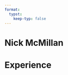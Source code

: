 ```yaml
---
format:
  typst:
    keep-typ: false
---
```



```{=typst}
#show link: underline
```


```{=typst}
#let envelope = symbol(
  "\u{f0e0}",
  ("open", "\u{f2b6}"),
  ("open.text", "\u{f658}"),
  ("square", "\u{f199}"),
)
#let github = symbol(
  "\u{f09b}",
  ("alt", "\u{f113}"),
  ("square", "\u{f092}"),
)
#let globe = symbol(
  "\u{f0ac}",
  ("africa", "\u{f57c}"),
  ("americas", "\u{f57d}"),
  ("asia", "\u{f57e}"),
  ("europe", "\u{f7a2}"),
)
#let linkedin = symbol(
  "\u{f08c}",
  ("in", "\u{f0e1}"),
)

#let fa(name) = {
  text(
    font: "Font Awesome 6 Free Solid",
    size: 10pt,
    box[ #name ]
  )
}

```

```{=typst}

// Cannot just use normal --- ligature becuase ligatures are disabled for good reasons
#let dates-helper(
  start-date: "",
  end-date: "",
) = {
  start-date + " " + $dash.em$ + " " + end-date
}

// Generic two by two component for resume
#let generic-two-by-two(
  top-left: "",
  top-right: "",
  bottom-left: "",
  bottom-right: "",
) = {
  pad[
    #top-left #h(1fr) #top-right \
    #bottom-left #h(1fr) #bottom-right
  ]
}


#let work(
  title: "",
  dates: "",
  company: "",
  location: "",
) = {
  generic-two-by-two(
    top-left: strong(title),
    top-right: dates,
    bottom-left: company,
    bottom-right: emph(location),
  )
}

```

# Nick McMillan

```{=typst}
#fa[#envelope] hello\@nickmcmillan.com |
#fa[#globe] #link("https://nickmcmillan.com")[nickmcmillan.com]
#fa[#github] #link("https://github.com/ndmvisuals")[github.com/ndmvisuals]
#line(length: 100%)
```

# Experience

```{=typst}

#work(
  title: "Investigative Data Reporter",
  location: "Washington, DC",
  company: "NPR",
  dates: dates-helper(start-date: "January 2022", end-date: "Present"),
)
- Developed a custom data pipeline to batch download, locally transcribe, and automatically generate a sentence-by-sentence timeline of first responder calls for #link("https://www.npr.org/2024/03/29/1241660667/-we-got-workers-in-the-water-audio-reveals-details-about-baltimore-bridge-rescue")[visual/audio] #link("https://www.npr.org/2025/01/18/nx-s1-5262563/radio-traffic-la-fires-first-responders-water-shortage")[investigations]
- Built a #link("https://npr-investigations.github.io/npr-wildlife-services/")[computer vision pipeline] to process thousands of scanned work orders for #link("https://www.npr.org/2024/10/10/g-s1-26426/wildlife-services-usda-wild-animals-killed-livestock")[investigation] into government wildlife program
- Analyzed more than #link("https://blog.apps.npr.org/2024/02/12/rices-whales.html")[2 billion rows of ship GPS data] for novel analysis of ship speeds in Rice's whales habitat

#work(
  title: "Freelance Election Webscraping",
  location: "Remote",
  company: "Associated Press",
  dates: dates-helper(start-date: "September 2021", end-date: "December 2022"),
)
- Web scraping election results to feed AP’s election database 
- Coding pipelines to parse messy pdf election results

#work(
  title: "Data and Video Reporter",
  company: "Howard Center for Investigative Journalism",
  dates: dates-helper(start-date: "August 2020", end-date: "December 2021"),
)
- Filmed, animated, and edited the Howard Center’s first short #link("https://www.youtube.com/watch?v=t5dwfbmb328")[documentary] about how the white press fueled the 1919 Elaine massacre
- Lead the #link("https://howard-center-investigations.github.io/essential_and_exposed/osha_walmart/index.html")[data team] for the #link("https://cnsmaryland.org/2021/05/12/as-walmart-sales-soared-workers-got-scant-covid-19-protection-from-osha/")[Essential and Exposed]series, investigating workplace safety during the pandemic
// - Data analysis in R and developed Github workflow for a team of data journalists
// - Designed object-oriented webscrapers in Python for Court Scraper, an open-source proj- ect to create a generic scraper that can support most common court website platforms
// - Created news app in Javascript that explores how hundreds of newspapers covered lynchings and “helped create a culture that fomented racial terror” across the US

#work(
  title: "Investigative Video Journalist",
  company: "E.W. Scripps",
  dates: dates-helper(start-date: "May 2019", end-date: "August 2020"),
)
- Filmed, edited, and planned the #link("https://www.scrippsnews.com/us-news/education/puerto-rico-schools-stuck-money-delays-much-needed-repairs")[short documentary “Dismissed,”] which depicts how mold and other 2017 hurricane damage is still gripping schools in Puerto Rico
- Videographer for the #link("https://www.scrippsnews.com/science-and-tech/climate-change/ghost-forest-dying-trees-show-climate-change-s-advance")[short documentary “Ghost Forests,”] which was published in “Time Magazine” and explores the effects of rising ocean levels
- Produced, filmed, edited, and animated motion graphics for #link("https://www.youtube.com/watch?v=FFAsqELhL0c")[“Off-Balance,”] an investigation into the lack of regulation of electric scooters
// - Produced motion graphics for #link("https://www.usatoday.com/videos/news/investigations/2020/03/19/dentists-under-pressure-drill-healthy-teeth-profit/2862941001/")[“Open Wide,”] a piece about corruption in the dentistry industry and #link("https://www.scrippsnews.com/investigations/a-broken-trust")[“Broken Trust,”] a documentary about sexual assault on tribal lands
// - Developed code to scrape message boards to help uncover white supremacists in the U.S. armed forces for the #link("https://www.scrippsnews.com/us-news/military/we-found-more-active-duty-military-in-leaked-neo-nazi-forum")[open source investigation] with Bellingcat


```

```{=typst}
#set rect(
  inset: 8pt,
  fill: rgb("e4e5ea"),
  width: 100%,
)

#grid(
  columns: 3,
  rows: 1,
  gutter: 10pt,
  [
    = Awards and Honors
    #line(length: 100%)
    - 2022 NICAR Presenter: #link("https://actions-pipeline.readthedocs.io/en/latest/")[Building a data pipeline with Github Actions]
    - 2021 IRE Medal: #link("https://www.ire.org/announcing-the-2021-ire-award-winners/")[Printing Hate]
    - 2021 SPJ - Best Use of Multimedia #link("https://www.spj.org/news.asp?REF=1870")[Elaine Massacre Documentary]
  ],
  [
  = Skills
  #line(length: 100%)
  #grid(
    columns: 1,
    rows: 3,
    gutter: 3pt,
    [
      ==== Media
      - Premiere, After Effects, Blender
    ],
    [
      ==== Code
      - Python, R, HTML/CSS, D3, Javascript
    ],
    [
      ==== Language
    - German, Spanish
    ]
  )



  ],
  [
  = Education
  #line(length: 100%)
  - 2020-2021 University of Maryland, Masters in Journalism
  - 2015-2019 Rice Univeristy, B.A in Statistics

  ]
)

```









